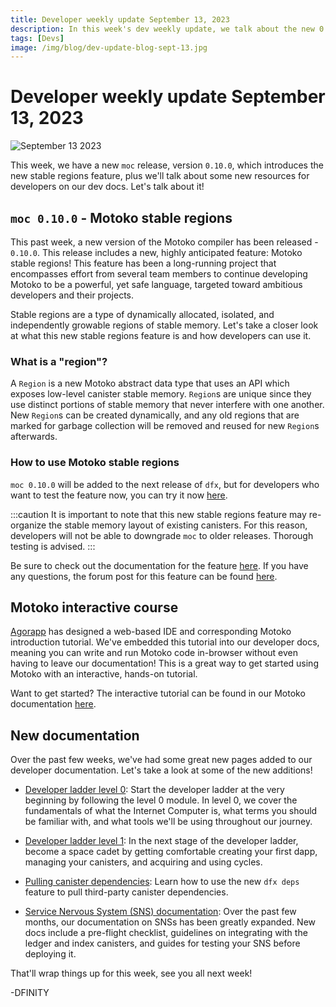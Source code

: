 ```yaml
---
title: Developer weekly update September 13, 2023
description: In this week's dev weekly update, we talk about the new 0.10.0 Motoko release, plus some new resources for developers on our dev docs.
tags: [Devs]
image: /img/blog/dev-update-blog-sept-13.jpg
---
```


# Developer weekly update September 13, 2023

![September 13 2023](../../static/img/blog/dev-update-blog-sept-13.jpg)

This week, we have a new `moc` release, version `0.10.0`, which introduces the new stable regions feature, plus we'll talk about some new resources for developers on our dev docs. Let's talk about it!

## `moc 0.10.0` - Motoko stable regions

This past week, a new version of the Motoko compiler has been released - `0.10.0`. This release includes a new, highly anticipated feature: Motoko stable regions! This feature has been a long-running project that encompasses effort from several team members to continue developing Motoko to be a powerful, yet safe language, targeted toward ambitious developers and their projects.

Stable regions are a type of dynamically allocated, isolated, and independently growable regions of stable memory. Let's take a closer look at what this new stable regions feature is and how developers can use it.

### What is a "region"?

A `Region` is a new Motoko abstract data type that uses an API which exposes low-level canister stable memory. `Region`s are unique since they use distinct portions of stable memory that never interfere with one another. New `Region`s can be created dynamically, and any old regions that are marked for garbage collection will be removed and reused for new `Region`s afterwards.

### How to use Motoko stable regions

`moc 0.10.0` will be added to the next release of `dfx`, but for developers who want to test the feature now, you can try it now [here](https://github.com/dfinity/motoko/releases).

:::caution
It is important to note that this new stable regions feature may re-organize the stable memory layout of existing canisters. For this reason, developers will not be able to downgrade `moc` to older releases. Thorough testing is advised.
:::

Be sure to check out the documentation for the feature [here](https://github.com/dfinity/motoko/blob/master/doc/md/stable-regions.md). If you have any questions, the forum post for this feature can be found [here](https://forum.dfinity.org/t/motoko-stable-regions/19182).

## Motoko interactive course

[Agorapp](https://agorapp.dev/) has designed a web-based IDE and corresponding Motoko introduction tutorial. We've embedded this tutorial into our developer docs, meaning you can write and run Motoko code in-browser without even having to leave our documentation! This is a great way to get started using Motoko with an interactive, hands-on tutorial.

Want to get started? The interactive tutorial can be found in our Motoko documentation [here](https://internetcomputer.org/docs/current/motoko/tutorial).

## New documentation

Over the past few weeks, we've had some great new pages added to our developer documentation. Let's take a look at some of the new additions!

- [Developer ladder level 0](/docs/current/tutorials/developer-journey/level-0/): Start the developer ladder at the very beginning by following the level 0 module. In level 0, we cover the fundamentals of what the Internet Computer is, what terms you should be familiar with, and what tools we'll be using throughout our journey.

- [Developer ladder level 1](/docs/current/tutorials/developer-journey/level-1/): In the next stage of the developer ladder, become a space cadet by getting comfortable creating your first dapp, managing your canisters, and acquiring and using cycles.

- [Pulling canister dependencies](/docs/current/developer-docs/smart-contracts/maintain/import): Learn how to use the new `dfx deps` feature to pull third-party canister dependencies.

- [Service Nervous System (SNS) documentation](/docs/current/developer-docs/daos/sns/): Over the past few months, our documentation on SNSs has been greatly expanded. New docs include a pre-flight checklist, guidelines on integrating with the ledger and index canisters, and guides for testing your SNS before deploying it.

That'll wrap things up for this week, see you all next week!

-DFINITY
